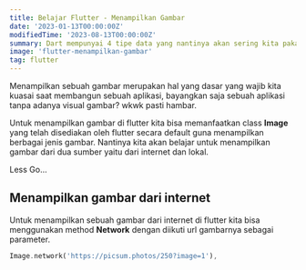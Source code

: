 ```yaml
---
title: Belajar Flutter - Menampilkan Gambar
date: '2023-01-13T00:00:00Z'
modifiedTime: '2023-08-13T00:00:00Z'
summary: Dart mempunyai 4 tipe data yang nantinya akan sering kita pakai, yaitu String, Integer, List dan Boolean mari kita bahas bersama.
image: 'flutter-menampilkan-gambar'
tag: flutter
---
```


Menampilkan sebuah gambar merupakan hal yang dasar yang wajib kita kuasai saat membangun sebuah aplikasi, bayangkan saja sebuah aplikasi tanpa adanya visual gambar? wkwk pasti hambar. 

Untuk menampilkan gambar di flutter kita bisa memanfaatkan class **Image** yang telah disediakan oleh flutter secara default guna menampilkan berbagai jenis gambar. Nantinya kita akan belajar untuk menampilkan gambar dari dua sumber yaitu dari internet dan lokal.

Less Go...

## Menampilkan gambar dari internet

Untuk menampilkan sebuah gambar dari internet di flutter kita bisa menggunakan method **Network** dengan diikuti url gambarnya sebagai parameter.

```dart showLineNumbers
Image.network('https://picsum.photos/250?image=1'),
```

